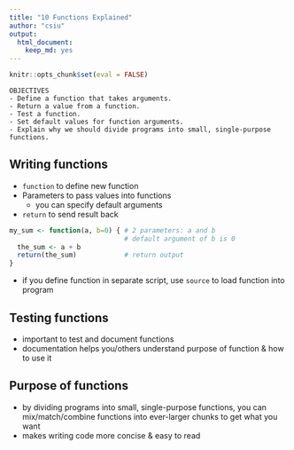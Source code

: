 ```yaml
---
title: "10 Functions Explained"
author: "csiu"
output:
  html_document:
    keep_md: yes
---
```


```r
knitr::opts_chunk$set(eval = FALSE)
```

```
OBJECTIVES
- Define a function that takes arguments.
- Return a value from a function.
- Test a function.
- Set default values for function arguments.
- Explain why we should divide programs into small, single-purpose functions.
```

## Writing functions

- `function` to define new function
- Parameters to pass values into functions
    - you can specify default arguments
- `return` to send result back

```r
my_sum <- function(a, b=0) { # 2 parameters: a and b
                             # default argument of b is 0
  the_sum <- a + b
  return(the_sum)            # return output
}
```

- if you define function in separate script, use `source` to load function into program

## Testing functions

- important to test and document functions
- documentation helps you/others understand purpose of function & how to use it

## Purpose of functions

- by dividing programs into small, single-purpose functions, you can mix/match/combine functions into ever-larger chunks to get what you want
- makes writing code more concise & easy to read
